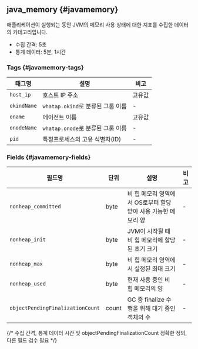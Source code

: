 ## java_memory {#javamemory}

애플리케이션이 실행되는 동안 JVM의 메모리 사용 상태에 대한 지표를 수집한 데이터의 카테고리입니다. 

* 수집 간격: 5초
* 통계 데이터: 5분, 1시간

### Tags {#javamemory-tags}

<div className="c3-30-60-10">

|태그명|설명|비고|
|----|----|----|
|`host_ip`|호스트 IP 주소|고유값|
|`okindName`|`whatap.okind`로 분류된 그룹 이름|-|
|`oname`|에이전트 이름|고유값|
|`onodeName`|`whatap.onode`로 분류된 그룹 이름|-|
|`pid`|특정프로세스의 고유 식별자(ID)|-|

</div>

### Fields {#javamemory-fields}

<div className="c4-20-10-50-10">

|필드명|단위|설명|비고|
|----|----|----|----|
| `nonheap_committed` | byte | 비 힙 메모리 영역에서 OS로부터 할당받아 사용 가능한 메모리 양 | - |
| `nonheap_init` | byte | JVM이 시작될 때 비 힙 메모리에 할당된 초기 크기 | - |
| `nonheap_max` | byte | 비 힙 메모리 영역에서 설정된 최대 크기 | - |
| `nonheap_used` | byte | 현재 사용 중인 비 힙 메모리의 양 | - |
| `objectPendingFinalizationCount` | count | GC 중 finalize 수행을 위해 대기 중인 객체의 수 | - |

</div>

{/* 수집 간격, 통계 데이터 시간 및 objectPendingFinalizationCount 정확한 정의, 다른 필드 검수 필요 */}